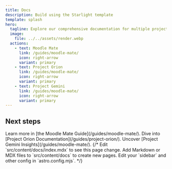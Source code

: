 ```yaml
---
title: Docs
description: Build using the Starlight template
template: splash
hero:
  tagline: Explore our comprehensive documentation for multiple projects!
  image:
    file: ../../assets/render.webp
  actions:
    - text: Moodle Mate
      link: /guides/moodle-mate/
      icon: right-arrow
      variant: primary
    - text: Project Orion
      link: /guides/moodle-mate/
      icon: right-arrow
      variant: primary
    - text: Project Gemini
      link: /guides/moodle-mate/
      icon: right-arrow
      variant: primary
---
```



## Next steps

<CardGrid stagger>
  <Card title="Explore Moodle Mate" icon="open-book">
    Learn more in [the Moodle Mate Guide](/guides/moodle-mate/).
  </Card>
  <Card title="Project Orion" icon="rocket">
    Dive into [Project Orion Documentation](/guides/project-orion/).
  </Card>
  <Card title="Project Gemini" icon="right-arrow">
    Uncover [Project Gemini Insights](/guides/moodle-mate/).
  </Card>
  {/* <Card title="Update content" icon="pencil">
    Edit `src/content/docs/index.mdx` to see this page change.
  </Card>
  <Card title="Add new content" icon="add-document">
    Add Markdown or MDX files to `src/content/docs` to create new pages.
  </Card>
  <Card title="Configure your site" icon="setting">
    Edit your `sidebar` and other config in `astro.config.mjs`.
  </Card> */}
</CardGrid>
